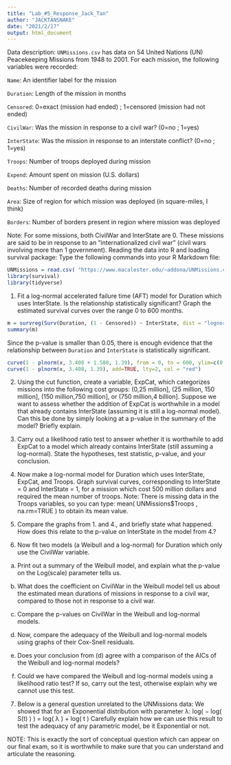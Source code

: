 ```yaml
---
title: "Lab_#5_Response_Jack_Tan"
author: "JACKTANSNAKE"
date: "2021/2/17"
output: html_document
---
```


Data description: `UNMissions.csv` has data on 54 United Nations (UN) Peacekeeping Missions from 1948 to 2001. For each mission, the following variables were recorded:

`Name`: An identifier label for the mission

`Duration`: Length of the mission in months

`Censored`: 0=exact (mission had ended) ; 1=censored (mission had not ended)

`CivilWar`: Was the mission in response to a civil war? (0=no ; 1=yes)

`InterState`: Was the mission in response to an interstate conflict? (0=no ; 1=yes)

`Troops`: Number of troops deployed during mission

`Expend`: Amount spent on mission (U.S. dollars)

`Deaths`: Number of recorded deaths during mission

`Area`: Size of region for which mission was deployed (in square-miles, I think)

`Borders`: Number of borders present in region where mission was deployed

Note: For some missions, both CivilWar and InterState are 0. These missions are said to be in response to an “internationalized civil war” (civil wars involving more than 1 government). Reading the data into R and loading survival package: Type the following commands into your R Markdown file:

```r
UNMissions = read.csv( "https://www.macalester.edu/~addona/UNMissions.csv")
library(survival)
library(tidyverse)
```

1. Fit a log-normal accelerated failure time (AFT) model for Duration which uses InterState. Is the relationship statistically significant? Graph the estimated survival curves over the range 0 to 600 months.

```r
m = survreg(Surv(Duration, (1 - Censored)) ~ InterState, dist = "lognormal", data = UNMissions)
summary(m)
```

Since the p-value is smaller than 0.05, there is enough evidence that the relationship between `Duration` and `InterState` is statistically significant.

```r
curve(1 - plnorm(x, 3.408 + 1.580, 1.39), from = 0, to = 600, ylim=c(0, 1), ylab="Survival", xlab="Months", col = "blue")
curve(1 - plnorm(x, 3.408, 1.39), add=TRUE, lty=2, col = "red")
```

2. Using the cut function, create a variable, ExpCat, which categorizes missions into the following cost groups: (0,25 million], (25 million, 150 million], (150 million,750 million], or (750 million,4 billion]. Suppose we want to assess whether the addition of ExpCat is worthwhile in a model that already contains InterState (assuming it is still a log-normal model). Can this be done by simply looking at a p-value in the summary of the model? Briefly explain.


3. Carry out a likelihood ratio test to answer whether it is worthwhile to add ExpCat to a model which already contains InterState (still assuming a log-normal). State the hypotheses, test statistic, p-value, and your conclusion.

4. Now make a log-normal model for Duration which uses InterState, ExpCat, and Troops. Graph survival curves, corresponding to InterState = 0 and InterState = 1, for a mission which cost 500 million dollars and required the mean number of troops. Note: There is missing data in the Troops variables, so you can type: mean( UNMissions$Troops , na.rm=TRUE ) to obtain its mean value.


5. Compare the graphs from 1. and 4., and briefly state what happened. How does this relate to the p-value on InterState in the model from 4.?


6. Now fit two models (a Weibull and a log-normal) for Duration which only use the CivilWar variable.

(a) Print out a summary of the Weibull model, and explain what the p-value on the Log(scale) parameter tells us.

(b) What does the coefficient on CivilWar in the Weibull model tell us about the estimated mean durations of missions in response to a civil war, compared to those not in response to a civil war.

(c) Compare the p-values on CivilWar in the Weibull and log-normal models.

(d) Now, compare the adequacy of the Weibull and log-normal models using graphs of their Cox-Snell residuals.

(e) Does your conclusion from (d) agree with a comparison of the AICs of the Weibull and log-normal models?

(f) Could we have compared the Weibull and log-normal models using a likelihood ratio test? If so, carry out the test, otherwise explain why we cannot use this test.

7. Below is a general question unrelated to the UNMissions data: We showed that for an Exponential distribution with parameter λ: log( − log( S(t) ) ) = log( λ ) + log( t ) Carefully explain how we can use this result to test the adequacy of any parametric model, be it Exponential or not.

NOTE: This is exactly the sort of conceptual question which can appear on our final exam, so it is worthwhile to make sure that you can understand and articulate the reasoning.
